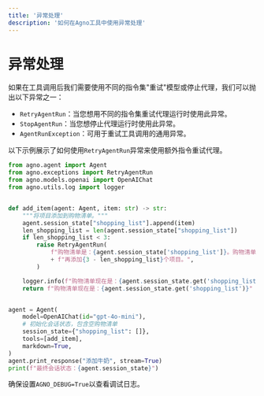 ```yaml
---
title: '异常处理'
description: '如何在Agno工具中使用异常处理'
---
```


# 异常处理

如果在工具调用后我们需要使用不同的指令集"重试"模型或停止代理，我们可以抛出以下异常之一：

* `RetryAgentRun`：当您想用不同的指令集重试代理运行时使用此异常。
* `StopAgentRun`：当您想停止代理运行时使用此异常。
* `AgentRunException`：可用于重试工具调用的通用异常。

以下示例展示了如何使用`RetryAgentRun`异常来使用额外指令重试代理。

```python
from agno.agent import Agent
from agno.exceptions import RetryAgentRun
from agno.models.openai import OpenAIChat
from agno.utils.log import logger


def add_item(agent: Agent, item: str) -> str:
    """将项目添加到购物清单。"""
    agent.session_state["shopping_list"].append(item)
    len_shopping_list = len(agent.session_state["shopping_list"])
    if len_shopping_list < 3:
        raise RetryAgentRun(
            f"购物清单是：{agent.session_state['shopping_list']}。购物清单至少需要3个项目。"
            + f"再添加{3 - len_shopping_list}个项目。",
        )

    logger.info(f"购物清单现在是：{agent.session_state.get('shopping_list')}")
    return f"购物清单现在是：{agent.session_state.get('shopping_list')}"


agent = Agent(
    model=OpenAIChat(id="gpt-4o-mini"),
    # 初始化会话状态，包含空购物清单
    session_state={"shopping_list": []},
    tools=[add_item],
    markdown=True,
)
agent.print_response("添加牛奶", stream=True)
print(f"最终会话状态：{agent.session_state}")
```

确保设置`AGNO_DEBUG=True`以查看调试日志。
